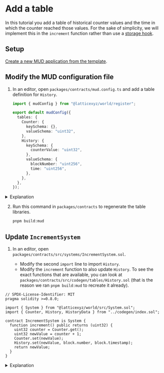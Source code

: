 
# Add a table

In this tutorial you add a table of historical counter values and the time in which the counter reached those values.
For the sake of simplicity, we will implement this in the `increment` function rather than use a [storage hook](/store/table-hooks).

## Setup

[Create a new MUD application from the template](../../templates/typescript/getting-started).

## Modify the MUD configuration file

1. In an editor, open `packages/contracts/mud.config.ts` and add a table definition for `History`.

   <CollapseCode>

   ```ts filename="mud.config.ts" showLineNumbers copy {9-17}
   import { mudConfig } from "@latticexyz/world/register";

   export default mudConfig({
     tables: {
       Counter: {
         keySchema: {},
         valueSchema: "uint32",
       },
       History: {
         keySchema: {
           counterValue: "uint32",
         },
         valueSchema: {
           blockNumber: "uint256",
           time: "uint256",
         },
       },
     },
   });
   ```

   </CollapseCode>

<details>
<summary>Explanation</summary>

A MUD table has two schemas:

- `keySchema`, the key used to find entries
- `valueSchema`, the value in the entry

Each schema is represented as a structure with field names as keys, and the appropriate [Solidity data types](https://docs.soliditylang.org/en/latest/types.html) as their values.
Note that the data types in the key schema are limited to those that are fixed length such at `bytes<n>`.
You cannot use strings, arrays, etc.

In this case, the counter value is represented as a 32 bit unsigned integer, because that is what `Counter` uses.
Block numbers and timestamps can be values up to `uint256`, so we'll use this type for these fields.

</details>

2. Run this command in `packages/contracts` to regenerate the table libraries.

   ```sh copy
   pnpm build:mud
   ```

## Update `IncrementSystem`

1. In an editor, open `packages/contracts/src/systems/IncrementSystem.sol`.

   - Modify the second `import` line to import `History`.
   - Modify the `increment` function to also update `History`.
     To see the exact functions that are available, you can look at `packages/contracts/src/codegen/tables/History.sol` (that is the reason we ran `pnpm build:mud` to recreate it already).

<CollapseCode>

```solidity filename="IncrementSystem.sol.sol" copy showLineNumbers {5, 12}
// SPDX-License-Identifier: MIT
pragma solidity >=0.8.0;

import { System } from "@latticexyz/world/src/System.sol";
import { Counter, History, HistoryData } from "../codegen/index.sol";

contract IncrementSystem is System {
  function increment() public returns (uint32) {
    uint32 counter = Counter.get();
    uint32 newValue = counter + 1;
    Counter.set(newValue);
    History.set(newValue, block.number, block.timestamp);
    return newValue;
  }
}
```

</CollapseCode>

   <details>
   <summary>Explanation</summary>

```solidity
import { Counter, History, HistoryData } from "../codegen/index.sol";
```

When a table has multiple fields in the value schema, MUD generates a [Struct](https://www.tutorialspoint.com/solidity/solidity_structs.htm) to hold a full value.
Here is `HistoryData`, copied from `packages/contract/src/codegen/History.sol`.

```solidity
struct HistoryData {
  uint256 blockNumber;
  uint256 time;
}
```

Note that `IncrementSystem` doesn't need to use `HistoryData`, because it only writes to history, it doesn't read from it.
However, this is part of manipulating the schema and therefore included in this tutorial.

```solidity
History.set(newValue, block.number, block.timestamp);
```

Set the value.
All MUD tables have a `<table>.set` function with the parameters being the key schema fields in order and then the value schema fields in order.

    </details>

2. Run this command in `packages/contracts` to rebuild everything this package produces.

   ```sh copy
   pnpm build
   ```

## Update the user interface

You can already run the application and see in the MUD Dev Tools that there is a `:History` table and it gets updates when you click **Increment**.
Click the **Store data** tab and select the table **:History**.

However, you can also add the history to the user interface.
The directions here apply to the `vanilla` client template, if you use anything else you'll need to modify them as appropriate.

1. Edit `packages/client/src/index.ts`.

   - Import two more functions we need.
   - In `components.Counter.update$.subscribe`, add code that updates the selection of history values.
   - Add a function that is called when the user selects a different option.

   <CollapseCode>

   ```ts filename="index.ts" copy showLineNumbers {3-4,18-22,32-38}
   import { setup } from "./mud/setup";
   import mudConfig from "contracts/mud.config";
   import { encodeEntity } from "@latticexyz/store-sync/recs";
   import { getComponentValueStrict } from "@latticexyz/recs";

   const {
     components,
     systemCalls: { increment },
     network,
   } = await setup();

   // Components expose a stream that triggers when the component is updated.
   components.Counter.update$.subscribe((update) => {
     const [nextValue, prevValue] = update.value;
     console.log("Counter updated", update, { nextValue, prevValue });
     document.getElementById("counter")!.innerHTML = nextValue?.value ?? "unset";

     let options = "";
     for (let i = 1; i <= nextValue?.value; i++) {
       options += `<option value="${i}">${i}</option>`;
     }
     document.getElementById("historyValue")!.innerHTML = options;
   });

   // Just for demonstration purposes: we create a global function that can be
   // called to invoke the Increment system contract via the world.
   // (See IncrementSystem.sol)
   (window as any).increment = async () => {
     console.log("new counter value:", await increment());
   };

   (window as any).readHistory = async (counterValue) => {
     const History = components.History;
     const entity = encodeEntity(History.metadata.keySchema, { counterValue });
     const { blockNumber, time } = getComponentValueStrict(History, entity);
     document.getElementById("blockNumber")!.innerHTML = blockNumber;
     document.getElementById("timeStamp")!.innerHTML = new Date(parseInt(Number(time) * 1000));
   };

   if (import.meta.env.DEV) {
     const { mount: mountDevTools } = await import("@latticexyz/dev-tools");
     mountDevTools({
       config: mudConfig,
       publicClient: network.publicClient,
       walletClient: network.walletClient,
       latestBlock$: network.latestBlock$,
       blockStorageOperations$: network.blockStorageOperations$,
       worldAddress: network.worldContract.address,
       worldAbi: network.worldContract.abi,
       write$: network.write$,
       recsWorld: network.world,
     });
   }
   ```

   </CollapseCode>

<details>
<summary>Explanation</summary>

```typescript
let options = "";
```

Create `options` as an empty string.

```typescript
for (let i = 1; i <= nextValue?.value; i++) {
  options += `<option value="${i}">${i}</option>`;
}
```

Create the list of options.

```typescript
document.getElementById("historyValue")!.innerHTML = options;
```

Set the internal HTML of the `historyValue` HTML tag to `options`.
Notice the exclamation mark (`!`).
`document.getElementById` may return either a tag that can be changed, or an empty value (if the parameter is not an id of any of the HTML tags).
We know that `historyValue` exists in the HTML, but the TypeScript compiler does not.
This exclamation point tells the compiler that it's OK, there will be a real value there.
[See here for additional information](https://blog.logrocket.com/understanding-exclamation-mark-typescript/).

```typescript
(window as any).readHistory = async counterValue => {
  const History = components.History
  const entity = encodeEntity(History.metadata.keySchema, { counterValue });
```

`encodeEntity` creates an entity key with the [encoding that MUD uses](/store/encoding).

```typescript
const { blockNumber, time } = getComponentValueStrict(History, entity);
```

Read the actual data.

```typescript
document.getElementById("blockNumber")!.innerHTML = blockNumber;
```

Update the value in the HTML table.

```typescript
  document.getElementById("timeStamp")!.innerHTML =
    new Date(parseInt(Number(time) * 1000))
}
```

Solidity uses [Unix time](https://en.wikipedia.org/wiki/Unix_time).
JavaScript uses a similar system, but it measures times in milliseconds.
So to get a readable date, we take the time (which is a [`BigInt`](https://developer.mozilla.org/en-US/docs/Web/JavaScript/Reference/Global_Objects/BigInt)), multiply it by a thousand, and then convert it to a [`Date`](https://developer.mozilla.org/en-US/docs/Web/JavaScript/Reference/Global_Objects/Date) object.

</details>

2. Edit `packages/clients/index.html`.

   <CollapseCode>

   ```html filename="index.html" copy showLineNumbers {12-26}
   <!DOCTYPE html>
   <html lang="en">
     <head>
       <meta charset="UTF-8" />
       <meta name="viewport" content="width=device-width, initial-scale=1.0" />
       <title>a minimal MUD client</title>
     </head>
     <body>
       <script type="module" src="/src/index.ts"></script>
       <div>Counter: <span id="counter">0</span></div>
       <button onclick="window.increment()">Increment</button>
       <hr />
       <h2>
         History for value:
         <select id="historyValue" onInput="window.readHistory(value)"></select>
       </h2>
       <table border>
         <tr>
           <th>Block number</th>
           <th>Time</th>
         </tr>
         <tr>
           <td id="blockNumber"></td>
           <td id="timeStamp"></td>
         </tr>
       </table>
     </body>
   </html>
   ```

   </CollapseCode>

<details>
<summary>Explanation</summary>

```html
<hr />
<h2>
  History for value:
  <select id="historyValue" onInput="window.readHistory(value)"></select>
</h2>
```

This is the [input field](https://developer.mozilla.org/en-US/docs/Web/HTML/Element/select) that lets the user select which counter value they'd like to get information about.
The `id` attribute is used by `packages/client/src/index.ts` to set the options.
The `onInput` attribute is the JavaScript code to execute when the value changes.

```html
<table border></table>
```

A standard [HTML table](https://developer.mozilla.org/en-US/docs/Web/HTML/Element/table).

```html
<tr>
  <th>Block number</th>
  <th>Time</th>
</tr>
<tr>
  <td id="blockNumber"></td>
  <td id="timeStamp"></td>
</tr>
```

A location for the values, which is set by `window.readHistory` in `index.ts`.

</details>

3. Run `pnpm dev` in the application's root directory, browse to the app URL, and click **Increment** a few times.
   Then select a counter value and see that the block number and correct time are written to the HTML table.
